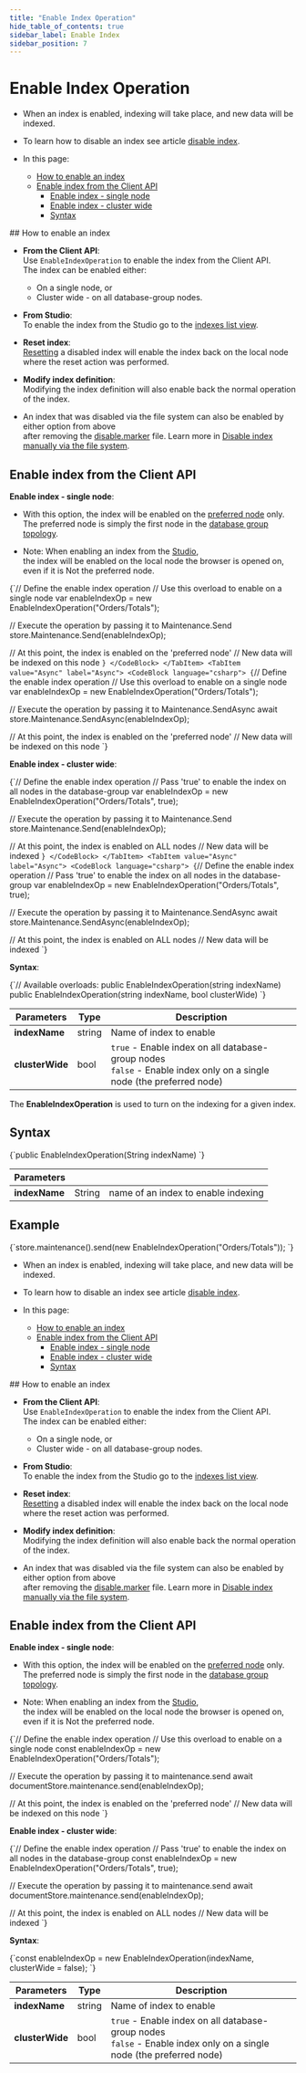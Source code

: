 ---
title: "Enable Index Operation"
hide_table_of_contents: true
sidebar_label: Enable Index
sidebar_position: 7
---




# Enable Index Operation
<LanguageSwitcher supportedLanguages={supportedLanguages} />
<LanguageContent language="csharp">

<Admonition type="note" title="">

* When an index is enabled, indexing will take place, and new data will be indexed.

* To learn how to disable an index see article [disable index](../../../../client-api/operations/maintenance/indexes/disable-index.mdx).

* In this page:
    * [How to enable an index](../../../../client-api/operations/maintenance/indexes/enable-index.mdx#how-to-enable-an-index)
    * [Enable index from the Client API](../../../../client-api/operations/maintenance/indexes/enable-index.mdx#enable-index-from-the-client-api)
      * [Enable index - single node](../../../../client-api/operations/maintenance/indexes/enable-index.mdx#enable-index---single-node)
      * [Enable index - cluster wide](../../../../client-api/operations/maintenance/indexes/enable-index.mdx#enable-index---cluster-wide)
      * [Syntax](../../../../client-api/operations/maintenance/indexes/enable-index.mdx#syntax)

</Admonition>
## How to enable an index

* __From the Client API__:  
  Use `EnableIndexOperation` to enable the index from the Client API.  
  The index can be enabled either:  
    * On a single node, or  
    * Cluster wide - on all database-group nodes.  

* __From Studio__:  
  To enable the index from the Studio go to the [indexes list view](../../../../studio/database/indexes/indexes-list-view.mdx#indexes-list-view---actions).

* __Reset index__:  
  [Resetting](../../../../client-api/operations/maintenance/indexes/reset-index.mdx) a disabled index will enable the index back on the local node where the reset action was performed.

* __Modify index definition__:  
  Modifying the index definition will also enable back the normal operation of the index.

* An index that was disabled via the file system can also be enabled by either option from above  
  after removing the [disable.marker](../../../../client-api/operations/maintenance/indexes/disable-index.mdx#disable-index-manually-via-the-file-system) file. 
  Learn more in [Disable index manually via the file system](../../../../client-api/operations/maintenance/indexes/disable-index.mdx#disable-index-manually-via-the-file-system).
  


## Enable index from the Client API

<Admonition type="note" title="">

<a id="enable-index---single-node"/> __Enable index - single node__:  

* With this option, the index will be enabled on the [preferred node](../../../../client-api/configuration/load-balance/overview.mdx#the-preferred-node) only.  
  The preferred node is simply the first node in the [database group topology](../../../../studio/database/settings/manage-database-group.mdx).

* Note: When enabling an index from the [Studio](../../../../studio/database/indexes/indexes-list-view.mdx#indexes-list-view---actions),  
  the index will be enabled on the local node the browser is opened on, even if it is Not the preferred node.

<Tabs groupId='languageSyntax'>
<TabItem value="Sync" label="Sync">
<CodeBlock language="csharp">
{`// Define the enable index operation
// Use this overload to enable on a single node
var enableIndexOp = new EnableIndexOperation("Orders/Totals");

// Execute the operation by passing it to Maintenance.Send
store.Maintenance.Send(enableIndexOp);

// At this point, the index is enabled on the 'preferred node'
// New data will be indexed on this node
`}
</CodeBlock>
</TabItem>
<TabItem value="Async" label="Async">
<CodeBlock language="csharp">
{`// Define the enable index operation
// Use this overload to enable on a single node
var enableIndexOp = new EnableIndexOperation("Orders/Totals");

// Execute the operation by passing it to Maintenance.SendAsync
await store.Maintenance.SendAsync(enableIndexOp);

// At this point, the index is enabled on the 'preferred node'
// New data will be indexed on this node
`}
</CodeBlock>
</TabItem>
</Tabs>

</Admonition>
<Admonition type="note" title="">

<a id="enable-index---cluster-wide"/> __Enable index - cluster wide__:  

<Tabs groupId='languageSyntax'>
<TabItem value="Sync" label="Sync">
<CodeBlock language="csharp">
{`// Define the enable index operation
// Pass 'true' to enable the index on all nodes in the database-group
var enableIndexOp = new EnableIndexOperation("Orders/Totals", true);

// Execute the operation by passing it to Maintenance.Send
store.Maintenance.Send(enableIndexOp);

// At this point, the index is enabled on ALL nodes
// New data will be indexed
`}
</CodeBlock>
</TabItem>
<TabItem value="Async" label="Async">
<CodeBlock language="csharp">
{`// Define the enable index operation
// Pass 'true' to enable the index on all nodes in the database-group
var enableIndexOp = new EnableIndexOperation("Orders/Totals", true);

// Execute the operation by passing it to Maintenance.SendAsync
await store.Maintenance.SendAsync(enableIndexOp);

// At this point, the index is enabled on ALL nodes
// New data will be indexed
`}
</CodeBlock>
</TabItem>
</Tabs>

</Admonition>
<Admonition type="note" title="">

<a id="syntax"/> __Syntax__: 

<TabItem value="syntax" label="syntax">
<CodeBlock language="csharp">
{`// Available overloads:
public EnableIndexOperation(string indexName)
public EnableIndexOperation(string indexName, bool clusterWide)
`}
</CodeBlock>
</TabItem>

| Parameters | Type | Description |
| - | - | - |
| **indexName** | string | Name of index to enable |
| **clusterWide** | bool | `true` - Enable index on all database-group nodes<br/>`false` - Enable index only on a single node (the preferred node) |

</Admonition>



</LanguageContent>
<LanguageContent language="java">


The **EnableIndexOperation** is used to turn on the indexing for a given index.


## Syntax

<TabItem value="enable_1" label="enable_1">
<CodeBlock language="java">
{`public EnableIndexOperation(String indexName)
`}
</CodeBlock>
</TabItem>

| Parameters | | |
| ------------- | ------------- | ----- |
| **indexName** | String | name of an index to enable indexing |

## Example

<TabItem value="enable_2" label="enable_2">
<CodeBlock language="java">
{`store.maintenance().send(new EnableIndexOperation("Orders/Totals"));
`}
</CodeBlock>
</TabItem>


</LanguageContent>
<LanguageContent language="nodejs">

<Admonition type="note" title="">

* When an index is enabled, indexing will take place, and new data will be indexed.

* To learn how to disable an index see article [disable index](../../../../client-api/operations/maintenance/indexes/disable-index.mdx).

* In this page:
    * [How to enable an index](../../../../client-api/operations/maintenance/indexes/enable-index.mdx#how-to-enable-an-index)
    * [Enable index from the Client API](../../../../client-api/operations/maintenance/indexes/enable-index.mdx#enable-index-from-the-client-api)
        * [Enable index - single node](../../../../client-api/operations/maintenance/indexes/enable-index.mdx#enable-index---single-node)
        * [Enable index - cluster wide](../../../../client-api/operations/maintenance/indexes/enable-index.mdx#enable-index---cluster-wide)
        * [Syntax](../../../../client-api/operations/maintenance/indexes/enable-index.mdx#syntax)

</Admonition>
## How to enable an index

* __From the Client API__:  
  Use `EnableIndexOperation` to enable the index from the Client API.  
  The index can be enabled either:
    * On a single node, or
    * Cluster wide - on all database-group nodes.

* __From Studio__:  
  To enable the index from the Studio go to the [indexes list view](../../../../studio/database/indexes/indexes-list-view.mdx#indexes-list-view---actions).

* __Reset index__:  
  [Resetting](../../../../client-api/operations/maintenance/indexes/reset-index.mdx) a disabled index will enable the index back on the local node where the reset action was performed.

* __Modify index definition__:  
  Modifying the index definition will also enable back the normal operation of the index.

* An index that was disabled via the file system can also be enabled by either option from above  
  after removing the [disable.marker](../../../../client-api/operations/maintenance/indexes/disable-index.mdx#disable-index-manually-via-the-file-system) file.
  Learn more in [Disable index manually via the file system](../../../../client-api/operations/maintenance/indexes/disable-index.mdx#disable-index-manually-via-the-file-system).



## Enable index from the Client API

<Admonition type="note" title="">

<a id="enable-index---single-node"/> __Enable index - single node__:  

* With this option, the index will be enabled on the [preferred node](../../../../client-api/configuration/load-balance/overview.mdx#the-preferred-node) only.  
  The preferred node is simply the first node in the [database group topology](../../../../studio/database/settings/manage-database-group.mdx).

* Note: When enabling an index from the [Studio](../../../../studio/database/indexes/indexes-list-view.mdx#indexes-list-view---actions),  
  the index will be enabled on the local node the browser is opened on, even if it is Not the preferred node.

<TabItem value="enable_1" label="enable_1">
<CodeBlock language="js">
{`// Define the enable index operation
// Use this overload to enable on a single node
const enableIndexOp = new EnableIndexOperation("Orders/Totals");

// Execute the operation by passing it to maintenance.send
await documentStore.maintenance.send(enableIndexOp);

// At this point, the index is enabled on the 'preferred node'
// New data will be indexed on this node
`}
</CodeBlock>
</TabItem>

</Admonition>
<Admonition type="note" title="">

<a id="enable-index---cluster-wide"/> __Enable index - cluster wide__:  

<TabItem value="enable_2" label="enable_2">
<CodeBlock language="js">
{`// Define the enable index operation
// Pass 'true' to enable the index on all nodes in the database-group
const enableIndexOp = new EnableIndexOperation("Orders/Totals", true);

// Execute the operation by passing it to maintenance.send
await documentStore.maintenance.send(enableIndexOp);

// At this point, the index is enabled on ALL nodes
// New data will be indexed
`}
</CodeBlock>
</TabItem>

</Admonition>
<Admonition type="note" title="">

<a id="syntax"/> __Syntax__: 

<TabItem value="syntax" label="syntax">
<CodeBlock language="js">
{`const enableIndexOp = new EnableIndexOperation(indexName, clusterWide = false);
`}
</CodeBlock>
</TabItem>

| Parameters | Type | Description |
| - | - | - |
| **indexName** | string | Name of index to enable |
| **clusterWide** | bool | `true` - Enable index on all database-group nodes<br/>`false` - Enable index only on a single node (the preferred node) |

</Admonition>



</LanguageContent>

<!---
### Indexes
- [What are Indexes](../../../../indexes/what-are-indexes)
- [Creating and Deploying Indexes](../../../../indexes/creating-and-deploying)
- [Index Administration](../../../../indexes/index-administration)
- [Disable Index](../../../../client-api/operations/maintenance/indexes/disable-index)

### Operations
- [What are operations](../../../../client-api/operations/what-are-operations)
- [How to Disable Index](../../../../client-api/operations/maintenance/indexes/disable-index)
- [How to Pause Index Until Restart](../../../../client-api/operations/maintenance/indexes/stop-index)


-->